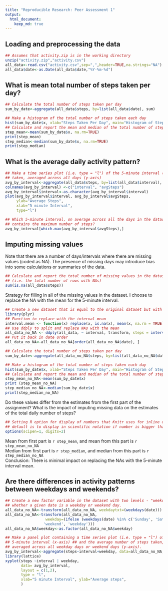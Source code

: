 ```yaml
---
title: "Reproducible Research: Peer Assessment 1"
output: 
  html_document:
    keep_md: true
---
```



## Loading and preprocessing the data
```r
## Assumes that activity.zip is in the working directory
unzip("activity.zip","activity.csv")
all_data<-read.csv("activity.csv",sep=",",header=TRUE,na.strings="NA")
all_data$date<-as.Date(all_data$date,"%Y-%m-%d")
```



## What is mean total number of steps taken per day?

```r
## Calculate the total number of steps taken per day
sum_by_date<-aggregate(all_data$steps, by=list(all_data$date), sum)

## Make a histogram of the total number of steps taken each day
hist(sum_by_date$x, xlab="Steps Taken Per Day", main="Histogram of Steps")
## Calculate and report the mean and median of the total number of steps taken per day
step_mean<-mean(sum_by_date$x, na.rm=TRUE) 
print(step_mean)
step_median<-median(sum_by_date$x, na.rm=TRUE)
print(step_median)
```


## What is the average daily activity pattern?

```r
## Make a time series plot (i.e. type = "l") of the 5-minute interval (x-axis) and the average number of steps
## taken, averaged across all days (y-axis)
avg_by_interval<-aggregate(all_data$steps, by=list(all_data$interval), mean, na.rm=TRUE)
colnames(avg_by_interval) <-c("interval", "avgSteps")
avg_by_interval$interval<-as.character(avg_by_interval$interval)
plot(avg_by_interval$interval, avg_by_interval$avgSteps,
     ylab="Average Steps",
     xlab="5 minute Interval",
     type="l")

## Which 5-minute interval, on average across all the days in the dataset,
## contains the maximum number of steps?
avg_by_interval[which.max(avg_by_interval$avgSteps),]
```


## Imputing missing values
Note that there are a number of days/intervals where there are missing values (coded as NA). The presence of missing days may introduce bias into some calculations or summaries of the data.
```r
## Calculate and report the total number of missing values in the dataset 
## (i.e. the total number of rows with NAs)
sum(is.na(all_data$steps))
```

Strategy for filling in all of the missing values in the dataset. I choose to replace the NA with the mean for the 5-minute interval.


```r
## Create a new dataset that is equal to the original dataset but with the missing data filled in.
library(plyr)
## Function to replace with the interval mean
interval.mean <- function(x) replace(x, is.na(x), mean(x, na.rm = TRUE))
## Use ddply to split and replace NAs with the mean
all_data_no_NA <- ddply(all_data, ~ interval, transform, steps = interval.mean(steps))
## Put it back in date order
all_data_no_NA<-all_data_no_NA[order(all_data_no_NA$date), ]

```



```r
## Calculate the total number of steps taken per day
sum_by_date<-aggregate(all_data_no_NA$steps, by=list(all_data_no_NA$date), sum)

## Make a histogram of the total number of steps taken each day
hist(sum_by_date$x, xlab="Steps Taken Per Day", main="Histogram of Steps")
## Calculate and report the mean and median of the total number of steps taken per day
step_mean_no_NA<-mean(sum_by_date$x) 
print (step_mean_no_NA)
step_median_no_NA<-median(sum_by_date$x)
print(step_median_no_NA)
```

Do these values differ from the estimates from the first part of the assignment? What is the impact of imputing missing data on the estimates of the total daily number of steps?
```r
## Setting R option for display of numbers that Knitr uses for inline output
## default is to display in scientific notation if number is bigger than 10^4
options(scipen=1, digits=2)
```

Mean from first part is `r step_mean`, and mean from this part is `r step_mean_no_NA`  
Median from first part is `r step_median`, and median from this part is `r step_median_no_NA`  
Conclusion: There is minimal impact on replacing the NAs with the 5-minute interval mean.

## Are there differences in activity patterns between weekdays and weekends?
```r
## Create a new factor variable in the dataset with two levels - "weekday" and "weekend" indicating 
## whether a given date is a weekday or weekend day.
all_data_no_NA<-transform(all_data_no_NA, weekdaytxt=(weekdays(date)))
all_data_no_NA<-transform(all_data_no_NA, 
                  weekday=(ifelse (weekdays(date) %in% c('Sunday', 'Saturday'), 
                 'weekend', 'weekday')))
all_data_no_NA$weekday<-as.factor(all_data_no_NA$weekday)

## Make a panel plot containing a time series plot (i.e. type = "l") of the 
## 5-minute interval (x-axis) ## and the average number of steps taken, 
## averaged across all weekday days or weekend days (y-axis).
avg_by_interval<-aggregate(steps~interval+weekday, data=all_data_no_NA, mean)
library(lattice)
xyplot(steps ~interval | weekday, 
       data= avg_by_interval,
       layout = c(1,2),
       type = "l", 
       xlab="5 minute Interval", ylab="Average steps", 
       )

```

